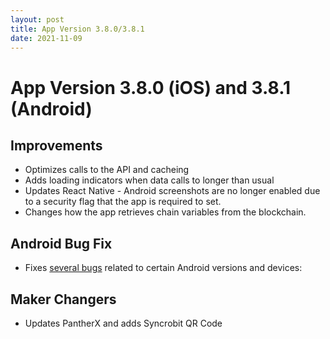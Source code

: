 ```yaml
---
layout: post
title: App Version 3.8.0/3.8.1
date: 2021-11-09
---
```


# App Version 3.8.0 (iOS) and 3.8.1 (Android)

## Improvements

- Optimizes calls to the API and cacheing
- Adds loading indicators when data calls to longer than usual
- Updates React Native - Android screenshots are no longer enabled due to a security flag that the
  app is required to set.
- Changes how the app retrieves chain variables from the blockchain.

## Android Bug Fix

- Fixes [several bugs](https://github.com/helium/hotspot-app/pull/1059) related to certain Android
  versions and devices:

## Maker Changers

- Updates PantherX and adds Syncrobit QR Code
